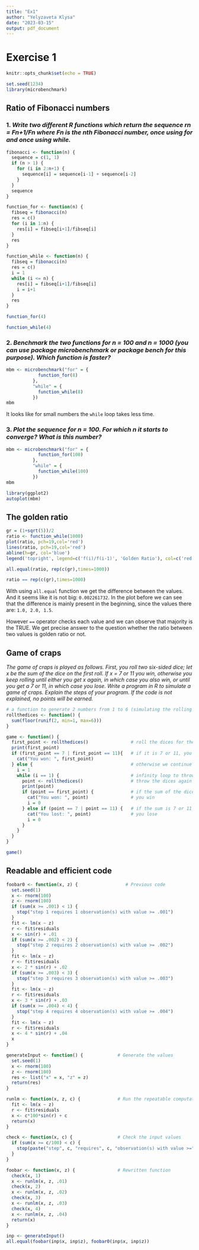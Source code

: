 ---
title: "Ex1"
author: "Yelyzaveta Klysa"
date: "2023-03-15"
output: pdf_document
---

# Exercise 1

```{r setup, include=FALSE}
knitr::opts_chunk$set(echo = TRUE)
```

```{r}
set.seed(1234)
library(microbenchmark)
```

## Ratio of Fibonacci numbers

### 1. *Write two different R functions which return the sequence rn = Fn+1/Fn where Fn is the nth Fibonacci number, once using for and once using while.*

```{r}
fibonacci <- function(n) {
  sequence = c(1, 1)
  if (n > 1) {
    for (i in 2:n+1) {
      sequence[i] = sequence[i-1] + sequence[i-2]
    }
  }
  sequence
}

function_for <- function(n) {
  fibseq = fibonacci(n)
  res = c()
  for (i in 1:n) {
    res[i] = fibseq[i+1]/fibseq[i]
  }
  res
}

function_while <- function(n) {
  fibseq = fibonacci(n)
  res = c()
  i = 1
  while (i <= n) {
    res[i] = fibseq[i+1]/fibseq[i]
    i = i+1
  }
  res
}
```

```{r}
function_for(4)
```

```{r}
function_while(4)
```

### 2. *Benchmark the two functions for n = 100 and n = 1000 (you can use package microbenchmark or package bench for this purpose). Which function is faster?*

```{r}
mbm <- microbenchmark("for" = {
            function_for(8)
          },
          "while" = {
            function_while(8)
          })
mbm
```

It looks like for small numbers the `while` loop takes less time.

### 3. *Plot the sequence for n = 100. For which n it starts to converge? What is this number?*

```{r}
mbm <- microbenchmark("for" = {
            function_for(100)
          },
          "while" = {
            function_while(100)
          })
mbm
```

```{r}
library(ggplot2)
autoplot(mbm)
```

## The golden ratio

```{r}
gr = (1+sqrt(5))/2
ratio <- function_while(1000)
plot(ratio, pch=19,col='red')
lines(ratio, pch=19,col='red')
abline(h=gr, col='blue')
legend('topright', legend=c('f(i)/f(i-1)', 'Golden Ratio'), col=c('red', 'blue'), lwd=2)
```

```{r}
all.equal(ratio, rep(c(gr),times=1000))
```

```{r}
ratio == rep(c(gr),times=1000)
```

With using `all.equal` function we get the difference between the values. And it seems like it is not big: `0.002261732`. In the plot before we can see that the difference is mainly present in the beginning, since the values there are: `1.0, 2.0, 1.5`.

However `==` operator checks each value and we can observe that majority is the TRUE. We get precise answer to the question whether the ratio between two values is golden ratio or not.

## Game of craps

*The game of craps is played as follows. First, you roll two six-sided dice; let x be the sum of the dice on the first roll. If x = 7 or 11 you win, otherwise you keep rolling until either you get x again, in which case you also win, or until you get a 7 or 11, in which case you lose. Write a program in R to simulate a game of craps. Explain the steps of your program. If the code is not explained, no points will be earned.*

```{r}
# a function to generate 2 numbers from 1 to 6 (simulating the rolling of 2 dices)
rollthedices <- function() {
  sum(floor(runif(2, min=1, max=6)))
}

game <- function() {
  first_point <- rollthedices()                # roll the dices for the first time
  print(first_point)
  if (first_point == 7 | first_point == 11){   # if it is 7 or 11, you win
    cat("You won: ", first_point)
  } else {                                     # otherwise we continue
    i = 1
    while (i == 1) {                           # infinity loop to throw the dice until some condition is met
      point <- rollthedices()                  # throw the dices again
      print(point)
      if (point == first_point) {              # if the sum of the dice is equal to the first roll
        cat("You won: ", point)                # you win
        i = 0
      } else if (point == 7 | point == 11) {   # if the sum is 7 or 11
        cat("You lost: ", point)               # you lose
        i = 0
      }
    }
  }
}

game()
```

## Readable and efficient code

```{r}
foobar0 <- function(x, z) {                  # Previous code
  set.seed(1)
  x <- rnorm(100)
  z <- rnorm(100)
  if (sum(x >= .001) < 1) {
    stop("step 1 requires 1 observation(s) with value >= .001")
  }
  fit <- lm(x ~ z)
  r <- fit$residuals
  x <- sin(r) + .01
  if (sum(x >= .002) < 2) {
    stop("step 2 requires 2 observation(s) with value >= .002")
  }
  fit <- lm(x ~ z)
  r <- fit$residuals
  x <- 2 * sin(r) + .02
  if (sum(x >= .003) < 3) {
    stop("step 3 requires 3 observation(s) with value >= .003")
  }
  fit <- lm(x ~ z)
  r <- fit$residuals
  x <- 3 * sin(r) + .03
  if (sum(x >= .004) < 4) {
    stop("step 4 requires 4 observation(s) with value >= .004")
  }
  fit <- lm(x ~ z)
  r <- fit$residuals
  x <- 4 * sin(r) + .04
  x
}
```

```{r}
generateInput <- function() {             # Generate the values
  set.seed(1)
  x <- rnorm(100)
  z <- rnorm(100)
  res <- list("x" = x, "z" = z)
  return(res)
}

runlm <- function(x, z, c) {              # Run the repeatable computation
  fit <- lm(x ~ z)
  r <- fit$residuals
  x <- c*100*sin(r) + c
  return(x)
}

check <- function(x, c) {                 # Check the input values
  if (sum(x >= c/100) < c) {
    stop(paste("step", c, "requires", c, "observation(s) with value >=", c/100))
  }
}

foobar <- function(x, z) {                # Rewritten function
  check(x, 1)
  x <- runlm(x, z, .01)
  check(x, 2)
  x <- runlm(x, z, .02)
  check(x, 3)
  x <- runlm(x, z, .03)
  check(x, 4)
  x <- runlm(x, z, .04)
  return(x)
}
```

```{r}
inp <- generateInput()
all.equal(foobar(inp$x, inp$z), foobar0(inp$x, inp$z))
```
